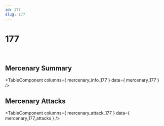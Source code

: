```yaml
---
id: 177
slug: 177
---
```



# 177

<div style = {{ display: "flex" }}>
    <Image img={require('@site/static/img/mercenaries/illust/thum_char_view_n_177.jpg')}/>
    <Image img={require('@site/static/img/mercenaries/illust/thum_char_view_o_177.jpg')}/>
</div>

## Mercenary Summary

<TableComponent
  columns={ mercenary_info_177 }
  data={ mercenary_177 }
/>

## Mercenary Attacks

<TableComponent
  columns={ mercenary_attack_177 }
  data={ mercenary_177_attacks }
/>